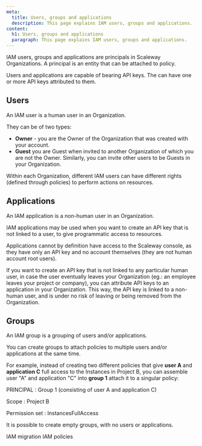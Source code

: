 ```yaml
---
meta:
  title: Users, groups and applications
  description: This page explains IAM users, groups and applications.
content:
  h1: Users, groups and applications
  paragraph: This page explains IAM users, groups and applications.
---
```


IAM users, groups and applications are principals in Scaleway Organizations. A principal is an entity that can be attached to policy.

Users and applications are capable of bearing API keys. The can have one or more API keys attributed to them.

## Users

An IAM user is a human user in an Organization. 

They can be of two types: 

- **Owner** - you are the Owner of the Organization that was created with your account. 
- **Guest** you are Guest when invited to another Organization of which you are not the Owner. Similarly, you can invite other users to be Guests in your Organization. 

Within each Organization, different IAM users can have different rights (defined through policies) to perform actions on resources.

## Applications

An IAM application is a non-human user in an Organization. 

IAM applications may be used when you want to create an API key that is not linked to a user, to give programmatic access to resources. 

<Message type="note">

Applications cannot by definition have access to the Scaleway console, as they have only an API key and no account themselves (they are not human account root users).

</Message>

If you want to create an API key that is not linked to any particular human user, in case the user eventually leaves your Organization (eg.: an employee leaves your project or company), you can attribute API keys to an application in your Organization. This way, the API key is linked to a non-human user, and is under no risk of leaving or being removed from the Organization.

## Groups

An IAM group is a grouping of users and/or applications. 

You can create groups to attach policies to multiple users and/or applications at the same time.

For example, instead of creating two different policies that give **user A** and **application C** full access to the Instances in Project B, you can assemble user "A" and application "C" into **group 1** attach it to a singular policy:

PRINCIPAL
: Group 1 (consisting of user A and application C)

Scope
: Project B

Permission set
: InstancesFullAccess

<Message type="note">

It is possible to create empty groups, with no users or applications. 

</Message>

<Navigation title="See Also">
  <PreviousButton to="/identity-and-access-management/iam/reference-content/migration/">IAM migration</PreviousButton>
  <NextButton to="/identity-and-access-management/iam/reference-content/policy/">IAM policies</NextButton>
</Navigation>

